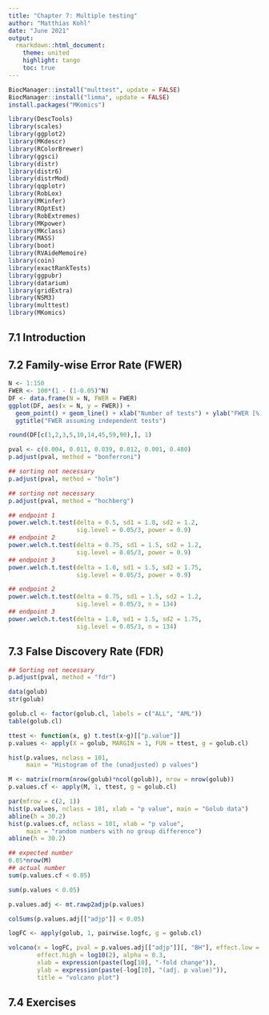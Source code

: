 ```yaml
---
title: "Chapter 7: Multiple testing"
author: "Matthias Kohl"
date: "June 2021"
output:
  rmarkdown::html_document:
    theme: united
    highlight: tango
    toc: true
---
```



```r
BiocManager::install("multtest", update = FALSE)
BiocManager::install("limma", update = FALSE)
install.packages("MKomics")
```


```r
library(DescTools)
library(scales)
library(ggplot2)
library(MKdescr)
library(RColorBrewer)
library(ggsci)
library(distr)
library(distr6)
library(distrMod)
library(qqplotr)
library(RobLox)
library(MKinfer)
library(ROptEst)
library(RobExtremes)
library(MKpower)
library(MKclass)
library(MASS)
library(boot)
library(RVAideMemoire)
library(coin)
library(exactRankTests)
library(ggpubr)
library(datarium)
library(gridExtra)
library(NSM3)
library(multtest)
library(MKomics)
```


## 7.1 Introduction


## 7.2 Family-wise Error Rate (FWER)

```r
N <- 1:150
FWER <- 100*(1 - (1-0.05)^N)
DF <- data.frame(N = N, FWER = FWER)
ggplot(DF, aes(x = N, y = FWER)) +
  geom_point() + geom_line() + xlab("Number of tests") + ylab("FWER [%]") + 
  ggtitle("FWER assuming independent tests")
```


```r
round(DF[c(1,2,3,5,10,14,45,59,90),], 1)
```


```r
pval <- c(0.004, 0.011, 0.039, 0.012, 0.001, 0.480)
p.adjust(pval, method = "bonferroni")
```


```r
## sorting not necessary
p.adjust(pval, method = "holm")
```


```r
## sorting not necessary
p.adjust(pval, method = "hochberg")
```


```r
## endpoint 1
power.welch.t.test(delta = 0.5, sd1 = 1.0, sd2 = 1.2, 
                   sig.level = 0.05/3, power = 0.9)
## endpoint 2
power.welch.t.test(delta = 0.75, sd1 = 1.5, sd2 = 1.2, 
                   sig.level = 0.05/3, power = 0.9)
## endpoint 3
power.welch.t.test(delta = 1.0, sd1 = 1.5, sd2 = 1.75, 
                   sig.level = 0.05/3, power = 0.9)
```


```r
## endpoint 2
power.welch.t.test(delta = 0.75, sd1 = 1.5, sd2 = 1.2, 
                   sig.level = 0.05/3, n = 134)
## endpoint 3
power.welch.t.test(delta = 1.0, sd1 = 1.5, sd2 = 1.75, 
                   sig.level = 0.05/3, n = 134)
```


## 7.3 False Discovery Rate (FDR)

```r
## Sorting not necessary
p.adjust(pval, method = "fdr")
```


```r
data(golub)
str(golub)
```


```r
golub.cl <- factor(golub.cl, labels = c("ALL", "AML"))
table(golub.cl)
```


```r
ttest <- function(x, g) t.test(x~g)[["p.value"]]
p.values <- apply(X = golub, MARGIN = 1, FUN = ttest, g = golub.cl)
```


```r
hist(p.values, nclass = 101, 
     main = "Histogram of the (unadjusted) p values")
```


```r
M <- matrix(rnorm(nrow(golub)*ncol(golub)), nrow = nrow(golub))
p.values.cf <- apply(M, 1, ttest, g = golub.cl)
```


```r
par(mfrow = c(2, 1))
hist(p.values, nclass = 101, xlab = "p value", main = "Golub data")
abline(h = 30.2)
hist(p.values.cf, nclass = 101, xlab = "p value", 
     main = "random numbers with no group difference")
abline(h = 30.2)
```


```r
## expected number
0.05*nrow(M)
## actual number
sum(p.values.cf < 0.05)
```


```r
sum(p.values < 0.05)
```


```r
p.values.adj <- mt.rawp2adjp(p.values)
```


```r
colSums(p.values.adj[["adjp"]] < 0.05)
```


```r
logFC <- apply(golub, 1, pairwise.logfc, g = golub.cl)
```


```r
volcano(x = logFC, pval = p.values.adj[["adjp"]][, "BH"], effect.low = -log10(2),
        effect.high = log10(2), alpha = 0.3, 
        xlab = expression(paste(log[10], "-fold change")), 
        ylab = expression(paste(-log[10], "(adj. p value)")), 
        title = "volcano plot")
```


## 7.4 Exercises
